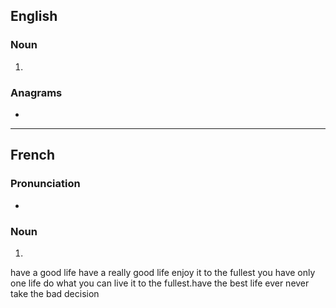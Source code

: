 {{also|BACS}}
==English==

===Noun===
{{head|en|noun form}}

# {{plural of|bac|lang=en}}

===Anagrams===
* {{anagrams|en|a=abcs|ABCS|ABCs|B. A. Sc.|B.A.Sc.|BASc|SABC|SCBA|cabs|scab}}

----

==French==

===Pronunciation===
* {{rhymes|ak|lang=fr}}

===Noun===
{{head|fr|noun plural form|g=m}}

# {{plural of|bac|lang=fr}}
have a good life have a really good life enjoy it to the fullest you have only one life do what you can live it to the fullest.have the best life ever never take the bad decision